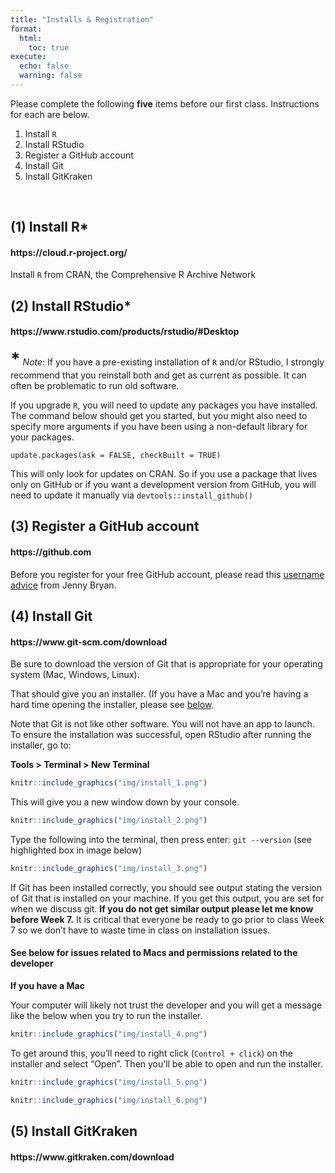 ```yaml
---
title: "Installs & Registration"
format:
  html:
    toc: true
execute: 
  echo: false
  warning: false
---
```


Please complete the following **five** items before our first class. Instructions for each are below.

(1) Install `R`
(2) Install RStudio
(3) Register a GitHub account
(4) Install Git
(5) Install GitKraken

<br>

## (1) Install R\*

#### https://cloud.r-project.org/

Install `R` from CRAN, the Comprehensive R Archive Network

## (2) Install RStudio\*

#### https://www.rstudio.com/products/rstudio/#Desktop

[**\***]{style="font-size:200%;"} *Note*: If you have a pre-existing installation of `R` and/or RStudio, I strongly recommend that you reinstall both and get as current as possible. It can often be problematic to run old software.

If you upgrade `R`, you will need to update any packages you have installed. The command below should get you started, but you might also need to specify more arguments if you have been using a non-default library for your packages.

`update.packages(ask = FALSE, checkBuilt = TRUE)`

This will only look for updates on CRAN. So if you use a package that lives only on GitHub or if you want a development version from GitHub, you will need to update it manually via `devtools::install_github()`

## (3) Register a GitHub account

#### https://github.com

Before you register for your free GitHub account, please read this [username advice](https://happygitwithr.com/github-acct.html) from Jenny Bryan.

## (4) Install Git

#### https://www.git-scm.com/download

Be sure to download the version of Git that is appropriate for your operating system (Mac, Windows, Linux).

That should give you an installer. (If you have a Mac and you're having a hard time opening the installer, please see [below](#issues).

Note that Git is not like other software. You will not have an app to launch. To ensure the installation was successful, open RStudio after running the installer, go to:

**Tools \> Terminal \> New Terminal**

```r
knitr::include_graphics("img/install_1.png")
```

This will give you a new window down by your console.

```r
knitr::include_graphics("img/install_2.png")
```

Type the following into the terminal, then press enter: `git --version` (see highlighted box in image below)

```r
knitr::include_graphics("img/install_3.png")
```

If Git has been installed correctly, you should see output stating the version of Git that is installed on your machine. If you get this output, you are set for when we discuss git. **If you do not get similar output please let me know before Week 7.** It is critical that everyone be ready to go prior to class Week 7 so we don't have to waste time in class on installation issues.

#### See below for issues related to Macs and permissions related to the developer {#issues}

**If you have a Mac**

Your computer will likely not trust the developer and you will get a message like the below when you try to run the installer.

```r
knitr::include_graphics("img/install_4.png")
```

To get around this, you'll need to right click (`Control + click`) on the installer and select "Open". Then you'll be able to open and run the installer.

```r
knitr::include_graphics("img/install_5.png")
```

```r
knitr::include_graphics("img/install_6.png")
```

## (5) Install GitKraken

#### https://www.gitkraken.com/download
